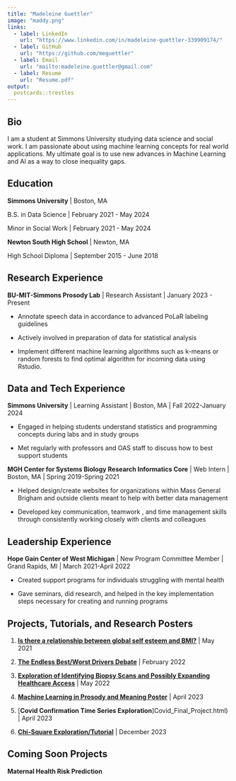 ```yaml
---
title: "Madeleine Guettler"
image: "maddy.png"
links:
  - label: LinkedIn
    url: "https://www.linkedin.com/in/madeleine-guettler-339909174/"
  - label: GitHub
    url: "https://github.com/meguettler"
  - label: Email
    url: "mailto:madeleine.guettler@gmail.com"
  - label: Resume
    url: "Resume.pdf"
output:
  postcards::trestles
---
```


## Bio

I am a student at Simmons University studying data science and social work. I am passionate about using machine learning concepts for real world applications. My ultimate goal is to use new advances in Machine Learning and AI as a way to close inequality gaps.

## Education

**Simmons University** \| Boston, MA

B.S. in Data Science \| February 2021 - May 2024

Minor in Social Work \| February 2021 - May 2024

**Newton South High School** \| Newton, MA

High School Diploma \| September 2015 - June 2018

## Research Experience

**BU-MIT-Simmons Prosody Lab** \| Research Assistant \| January 2023 - Present

-   Annotate speech data in accordance to advanced PoLaR labeling guidelines

-   Actively involved in preparation of data for statistical analysis

-   Implement different machine learning algorithms such as k-means or random forests to find optimal algorithm for incoming data using Rstudio.

## Data and Tech Experience

**Simmons University** \| Learning Assistant \| Boston, MA \| Fall 2022-January 2024

-   Engaged in helping students understand statistics and programming concepts during labs and in study groups

-   Met regularly with professors and OAS staff to discuss how to best support students

**MGH Center for Systems Biology Research Informatics Core** \| Web Intern \| Boston, MA \| Spring 2019-Spring 2021

-   Helped design/create websites for organizations within Mass General Brigham and outside clients meant to help with better data management

-   Developed key communication, teamwork , and time management skills through consistently working closely with clients and colleagues

## Leadership Experience

**Hope Gain Center of West Michigan** \| New Program Committee Member \| Grand Rapids, MI \| March 2021-April 2022

-   Created support programs for individuals struggling with mental health

-   Gave seminars, did research, and helped in the key implementation steps necessary for creating and running programs

## Projects, Tutorials, and Research Posters

1. [**Is there a relationship between global self esteem and BMI?**](Final_Project_Submission copy.html) | May 2021

2.  [**The Endless Best/Worst Drivers Debate**](Project1%20copy.html) | February 2022

3. [**Exploration of Identifying Biopsy Scans and Possibly Expanding Healthcare Access**](project4 copy.html) | May 2022

4. [**Machine Learning in Prosody and Meaning Poster**](Prosody Poster Outline.pdf) | April 2023 

5. [**Covid Confirmation Time Series Exploration**]Covid_Final_Project.html) | April 2023

6. [**Chi-Square Exploration/Tutorial**](Final_Project_AnswerKey.html) | December 2023

## Coming Soon Projects 
**Maternal Health Risk Prediction**




